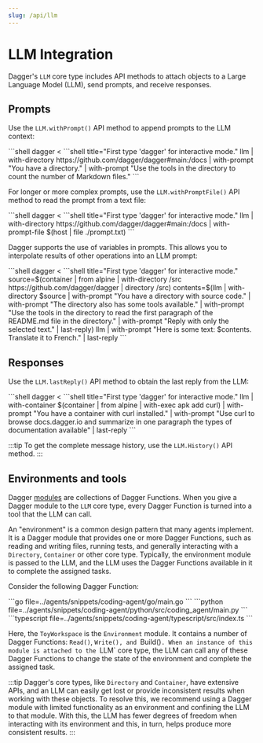 ```yaml
---
slug: /api/llm
---
```


# LLM Integration

Dagger's `LLM` core type includes API methods to attach objects to a Large Language Model (LLM), send prompts, and receive responses.

## Prompts

Use the `LLM.withPrompt()` API method to append prompts to the LLM context:

<Tabs groupId="shell">
<TabItem value="System shell">
```shell
dagger <<EOF
llm |
  with-directory https://github.com/dagger/dagger#main:/docs |
  with-prompt "You have a directory." |
  with-prompt "Use the tools in the directory to count the number of Markdown files."
EOF
```
</TabItem>
<TabItem value="Dagger Shell">
```shell title="First type 'dagger' for interactive mode."
llm |
  with-directory https://github.com/dagger/dagger#main:/docs |
  with-prompt "You have a directory." |
  with-prompt "Use the tools in the directory to count the number of Markdown files."
```
</TabItem>
</Tabs>

For longer or more complex prompts, use the `LLM.withPromptFile()` API method to read the prompt from a text file:

<Tabs groupId="shell">
<TabItem value="System shell">
```shell
dagger <<EOF
llm |
  with-directory https://github.com/dagger/dagger#main:/docs |
  with-prompt-file prompt.txt
EOF
```
</TabItem>
<TabItem value="Dagger Shell">
```shell title="First type 'dagger' for interactive mode."
llm |
  with-directory https://github.com/dagger/dagger#main:/docs |
  with-prompt-file $(host | file ./prompt.txt)
```
</TabItem>
</Tabs>

Dagger supports the use of variables in prompts. This allows you to interpolate results of other operations into an LLM prompt:

<Tabs groupId="shell">
<TabItem value="System shell">
```shell
dagger <<EOF
source=\$(container |
  from alpine |
  with-directory /src https://github.com/dagger/dagger |
  directory /src)
contents=\$(llm |
  with-directory \$source |
  with-prompt "You have a directory with source code." |
  with-prompt "The directory also has some tools available." |
  with-prompt "Use the tools in the directory to read the first paragraph of the README.md file in the directory." |
  with-prompt "Reply with only the selected text." |
  last-reply)
llm |
  with-prompt "Here is some text: \$contents. Translate it to French." |
  last-reply
EOF
```
</TabItem>
<TabItem value="Dagger Shell">
```shell title="First type 'dagger' for interactive mode."
source=$(container |
  from alpine |
  with-directory /src https://github.com/dagger/dagger |
  directory /src)
contents=$(llm |
  with-directory $source |
  with-prompt "You have a directory with source code." |
  with-prompt "The directory also has some tools available." |
  with-prompt "Use the tools in the directory to read the first paragraph of the README.md file in the directory." |
  with-prompt "Reply with only the selected text." |
  last-reply)
llm |
  with-prompt "Here is some text: $contents. Translate it to French." |
  last-reply
```
</TabItem>
</Tabs>

## Responses

Use the `LLM.lastReply()` API method to obtain the last reply from the LLM:

<Tabs groupId="shell">
<TabItem value="System shell">
```shell
dagger <<EOF
llm |
  with-container \$(container | from alpine | with-exec apk add curl) |
  with-prompt "You have a container with curl installed." |
  with-prompt "Use curl to browse docs.dagger.io and summarize in one paragraph the types of documentation available" |
  last-reply
EOF
```
</TabItem>
<TabItem value="Dagger Shell">
```shell title="First type 'dagger' for interactive mode."
llm |
  with-container $(container | from alpine | with-exec apk add curl) |
  with-prompt "You have a container with curl installed." |
  with-prompt "Use curl to browse docs.dagger.io and summarize in one paragraph the types of documentation available" |
  last-reply
```
</TabItem>
</Tabs>

:::tip
To get the complete message history, use the `LLM.History()` API method.
:::

## Environments and tools

Dagger [modules](../features/modules.mdx) are collections of Dagger Functions. When you give a Dagger module to the `LLM` core type, every Dagger Function is turned into a tool that the LLM can call.

An "environment" is a common design pattern that many agents implement. It is a Dagger module that provides one or more Dagger Functions, such as reading and writing files, running tests, and generally interacting with a `Directory`, `Container` or other core type. Typically, the environment module is passed to the LLM, and the LLM uses the Dagger Functions available in it to complete the assigned tasks.

Consider the following Dagger Function:

<Tabs groupId="language">
<TabItem value="Go">
```go file=../agents/snippets/coding-agent/go/main.go
```
</TabItem>
<TabItem value="Python">
```python file=../agents/snippets/coding-agent/python/src/coding_agent/main.py
```
</TabItem>
<TabItem value="TypeScript">
```typescript file=../agents/snippets/coding-agent/typescript/src/index.ts
```
</TabItem>
</Tabs>

Here, the `ToyWorkspace` is the `Environment` module. It contains a number of Dagger Functions: `Read()`, `Write(), and `Build()`. When an instance of this module is attached to the `LLM` core type, the LLM can call any of these Dagger Functions to change the state of the environment and complete the assigned task.

:::tip
Dagger's core types, like `Directory` and `Container`, have extensive APIs, and an LLM can easily get lost or provide inconsistent results when working with these objects. To resolve this, we recommend using a Dagger module with limited functionality as an environment and confining the LLM to that module. With this, the LLM has fewer degrees of freedom when interacting with its environment and this, in turn, helps produce more consistent results.
:::
